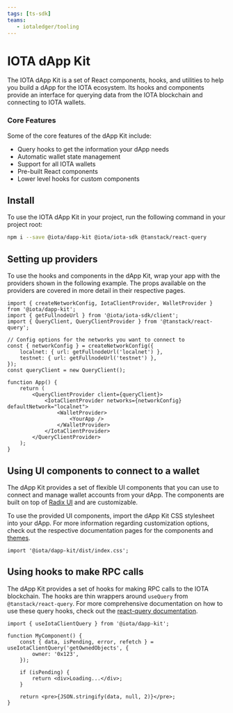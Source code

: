 ```yaml
---
tags: [ts-sdk]
teams:
   - iotaledger/tooling
---
```

# IOTA dApp Kit

The IOTA dApp Kit is a set of React components, hooks, and utilities to help you build a dApp for the
IOTA ecosystem. Its hooks and components provide an interface for querying data from the IOTA
blockchain and connecting to IOTA wallets.

### Core Features

Some of the core features of the dApp Kit include:

-   Query hooks to get the information your dApp needs
-   Automatic wallet state management
-   Support for all IOTA wallets
-   Pre-built React components
-   Lower level hooks for custom components

## Install

To use the IOTA dApp Kit in your project, run the following command in your project root:

```sh npm2yarn
npm i --save @iota/dapp-kit @iota/iota-sdk @tanstack/react-query
```

## Setting up providers

To use the hooks and components in the dApp Kit, wrap your app with the providers shown in the
following example. The props available on the providers are covered in more detail in their
respective pages.


```tsx
import { createNetworkConfig, IotaClientProvider, WalletProvider } from '@iota/dapp-kit';
import { getFullnodeUrl } from '@iota/iota-sdk/client';
import { QueryClient, QueryClientProvider } from '@tanstack/react-query';

// Config options for the networks you want to connect to
const { networkConfig } = createNetworkConfig({
    localnet: { url: getFullnodeUrl('localnet') },
    testnet: { url: getFullnodeUrl('testnet') },
});
const queryClient = new QueryClient();

function App() {
    return (
        <QueryClientProvider client={queryClient}>
            <IotaClientProvider networks={networkConfig} defaultNetwork="localnet">
                <WalletProvider>
                    <YourApp />
                </WalletProvider>
            </IotaClientProvider>
        </QueryClientProvider>
    );
}
```

## Using UI components to connect to a wallet

The dApp Kit provides a set of flexible UI components that you can use to connect and manage wallet
accounts from your dApp. The components are built on top of [Radix UI](https://radix-ui.com/primitives) and
are customizable.

To use the provided UI components, import the dApp Kit CSS stylesheet into your dApp. For more
information regarding customization options, check out the respective documentation pages for the
components and [themes](./themes.mdx).

```tsx
import '@iota/dapp-kit/dist/index.css';
```

## Using hooks to make RPC calls

The dApp Kit provides a set of hooks for making RPC calls to the IOTA blockchain. The hooks are thin
wrappers around `useQuery` from `@tanstack/react-query`. For more comprehensive documentation on how
to use these query hooks, check out the
[react-query documentation](https://tanstack.com/query/latest/docs/react/overview).

```tsx
import { useIotaClientQuery } from '@iota/dapp-kit';

function MyComponent() {
    const { data, isPending, error, refetch } = useIotaClientQuery('getOwnedObjects', {
        owner: '0x123',
    });

    if (isPending) {
        return <div>Loading...</div>;
    }

    return <pre>{JSON.stringify(data, null, 2)}</pre>;
}
```
